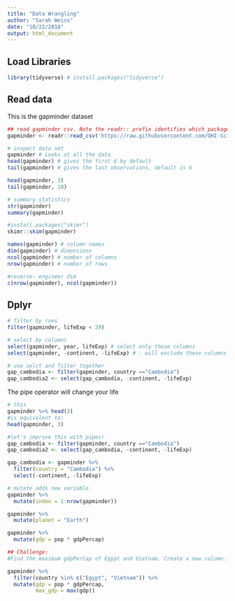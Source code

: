 ```yaml
---
title: "Data Wrangling"
author: "Sarah Weiss"
date: "10/22/2018"
output: html_document
---
```


## Load Libraries
```r
library(tidyverse) # install.packages("tidyverse")
```

## Read data

This is the gapminder dataset

```r
## read gapminder csv. Note the readr:: prefix identifies which package it's in
gapminder <- readr::read_csv('https://raw.githubusercontent.com/OHI-Science/data-science-training/master/data/gapminder.csv')

# inspect data set
gapminder # Looks at all the data
head(gapminder) # gives the first 6 by default
tail(gapminder) # gives the last observations, default is 6

head(gapminder, 3)
tail(gapminder, 10)

# summary statistics
str(gapminder)
summary(gapminder)

#install.packages("skimr")
skimr::skim(gapminder)

names(gapminder) # column names
dim(gapminder) # dimensions
ncol(gapminder) # number of columns
nrow(gapminder) # number of rows

#reverse- engineer dim
c(nrow(gapminder), ncol(gapminder))
```

## Dplyr
```r
# filter by rows
filter(gapminder, lifeExp < 29)
```

```r
# select by columns
select(gapminder, year, lifeExp) # select only these columns
select(gapminder, -continent, -lifeExp) # - will exclude these columns

# use selct and filter together
gap_cambodia <- filter(gapminder, country =="Cambodia")
gap_cambodia2 <- select(gap_cambodia, -continent, -lifeExp)
```

The pipe operator will change your life
```r
# this 
gapminder %>% head(3)
#is equivalent to:
head(gapminder, 3)

#let's improve this with pipes!
gap_cambodia <- filter(gapminder, country =="Cambodia")
gap_cambodia2 <- select(gap_cambodia, -continent, -lifeExp)

gap_cambodia <- gapminder %>% 
  filter(country = "Cambodia") %>% 
  select(-continent, -lifeExp)
```

```r
# mutate adds new variable
gapminder %>% 
  mutate(index = 1:nrow(gapminder))

gapminder %>% 
  mutate(planet = "Earth")

gapminder %>% 
  mutate(gdp = pop * gdpPercap)

## Challenge:
#Find the maximum gdpPerCap of Egypt and Vietnam. Create a new column. (I want just ine number that is the max of those two countries)

gapminder %>% 
  filter(country %in% c("Egypt", "Vietnam")) %>% 
  mutate(gdp = pop * gdpPercap,
         max_gdp = max(gdp))

```

